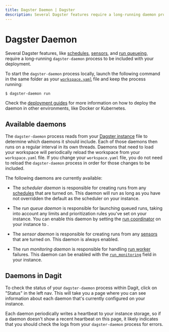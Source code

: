 ```yaml
---
title: Dagster Daemon | Dagster
description: Several Dagster features require a long-running daemon process within your deployment.
---
```


# Dagster Daemon

Several Dagster features, like [schedules](/concepts/partitions-schedules-sensors/schedules), [sensors](/concepts/partitions-schedules-sensors/sensors), and [run queueing](/deployment/run-coordinator#limiting-run-concurrency), require a long-running `dagster-daemon` process to be included with your deployment.

To start the `dagster-daemon` process locally, launch the following command in the same folder as your [`workspace.yaml`](/concepts/repositories-workspaces/workspaces#defining-a-workspace) file and keep the process running:

```shell
$ dagster-daemon run
```

Check the [deployment guides](/deployment/guides) for more information on how to deploy the daemon in other environments, like Docker or Kubernetes.

## Available daemons

The `dagster-daemon` process reads from your [Dagster instance](/deployment/dagster-instance) file to determine which daemons it should include. Each of those daemons then runs on a regular interval in its own threads. Daemons that need to load your workspace will periodically reload the workspace from your `workspace.yaml` file. If you change your `workspace.yaml` file, you do not need to reload the `dagster-daemon` process in order for those changes to be included.

The following daemons are currently available:

- The _scheduler daemon_ is responsible for creating runs from any [schedules](/concepts/partitions-schedules-sensors/schedules) that are turned on. This daemon will run as long as you have not overridden the default <PyObject module="dagster._core.scheduler" object="DagsterDaemonScheduler" /> as the scheduler on your instance.

- The _run queue daemon_ is responsible for launching queued runs, taking into account any limits and prioritization rules you've set on your instance. You can enable this daemon by setting the [run coordinator](/deployment/run-coordinator) on your instance to <PyObject module="dagster._core.run_coordinator" object="QueuedRunCoordinator" />.

- The _sensor daemon_ is responsible for creating runs from any [sensors](/concepts/partitions-schedules-sensors/sensors) that are turned on. This daemon is always enabled.

- The _run monitoring daemon_ is responsible for handling [run worker](/deployment/overview#job-execution-flow) failures. This daemon can be enabled with the [`run_monitoring`](/deployment/run-monitoring) field in your instance.

## Daemons in Dagit

To check the status of your `dagster-daemon` process within Dagit, click on "Status" in the left nav. This will take you a page where you can see information about each daemon that's currently configured on your instance.

Each daemon periodically writes a heartbeat to your instance storage, so if a daemon doesn't show a recent heartbeat on this page, it likely indicates that you should check the logs from your `dagster-daemon` process for errors.
